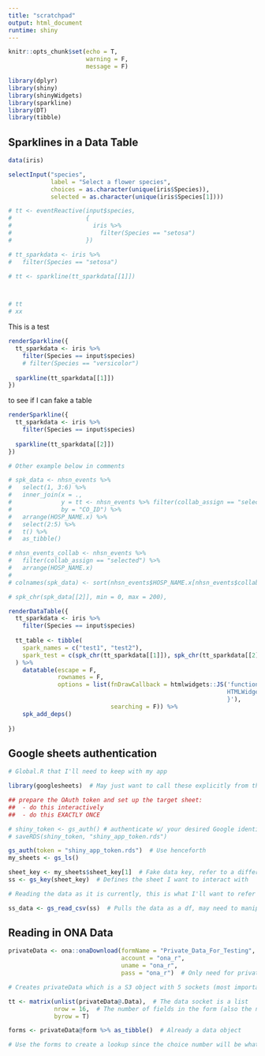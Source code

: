 ```yaml
---
title: "scratchpad"
output: html_document
runtime: shiny
---
```


```r
knitr::opts_chunk$set(echo = T,
                      warning = F,
                      message = F)

library(dplyr)
library(shiny)
library(shinyWidgets)
library(sparkline)
library(DT)
library(tibble)

```

## Sparklines in a Data Table

```r
data(iris)
```

```r

selectInput("species",
            label = "Select a flower species",
            choices = as.character(unique(iris$Species)),
            selected = as.character(unique(iris$Species[1])))

```


```r

# tt <- eventReactive(input$species,
#                     {
#                       iris %>% 
#                         filter(Species == "setosa")
#                     })

# tt_sparkdata <- iris %>% 
#   filter(Species == "setosa")

# tt <- sparkline(tt_sparkdata[[1]])



# tt
# xx

```

This is a test

```r

renderSparkline({
  tt_sparkdata <- iris %>%
    filter(Species == input$species)
    # filter(Species == "versicolor")
  
  sparkline(tt_sparkdata[[1]])
})

```

to see if I can fake a table

```r

renderSparkline({
  tt_sparkdata <- iris %>%
    filter(Species == input$species)
  
  sparkline(tt_sparkdata[[2]])
})

```

```r
# Other example below in comments

# spk_data <- nhsn_events %>% 
#   select(1, 3:6) %>% 
#   inner_join(x = ., 
#              y = tt <- nhsn_events %>% filter(collab_assign == "selected"), 
#              by = "CO_ID") %>% 
#   arrange(HOSP_NAME.x) %>% 
#   select(2:5) %>% 
#   t() %>% 
#   as_tibble()

# nhsn_events_collab <- nhsn_events %>% 
#   filter(collab_assign == "selected") %>% 
#   arrange(HOSP_NAME.x)
# 
# colnames(spk_data) <- sort(nhsn_events$HOSP_NAME.x[nhsn_events$collab_assign == "selected"])

# spk_chr(spk_data[[2]], min = 0, max = 200),

renderDataTable({
  tt_sparkdata <- iris %>%
    filter(Species == input$species)
  
  tt_table <- tibble(
    spark_names = c("test1", "test2"),
    spark_test = c(spk_chr(tt_sparkdata[[1]]), spk_chr(tt_sparkdata[[2]]))
  ) %>% 
    datatable(escape = F,
              rownames = F,
              options = list(fnDrawCallback = htmlwidgets::JS('function(){
                                                              HTMLWidgets.staticRender();
                                                              }'),
                             searching = F)) %>% 
    spk_add_deps()
  
})
```

## Google sheets authentication

```r

# Global.R that I'll need to keep with my app

library(googlesheets)  # May just want to call these explicitly from the package

## prepare the OAuth token and set up the target sheet:
##  - do this interactively
##  - do this EXACTLY ONCE

# shiny_token <- gs_auth() # authenticate w/ your desired Google identity here
# saveRDS(shiny_token, "shiny_app_token.rds")

gs_auth(token = "shiny_app_token.rds")  # Use henceforth
my_sheets <- gs_ls()

sheet_key <- my_sheets$sheet_key[1]  # Fake data key, refer to a different key for other data
ss <- gs_key(sheet_key)  # Defines the sheet I want to interact with

# Reading the data as it is currently, this is what I'll want to refer to in the server function

ss_data <- gs_read_csv(ss)  # Pulls the data as a df, may need to manipulate the data types, but can worry about that later
```

## Reading in ONA Data

```r
privateData <- ona::onaDownload(formName = "Private_Data_For_Testing", 
                                account = "ona_r", 
                                uname = "ona_r", 
                                pass = "ona_r")  # Only need for private forms

# Creates privateData which is a S3 object with 5 sockets (most importantly data and form)

tt <- matrix(unlist(privateData@.Data),  # The data socket is a list
             nrow = 16,  # The number of fields in the form (also the number of lists in @.Data socket)
             byrow = T)

forms <- privateData@form %>% as_tibble()  # Already a data object

# Use the forms to create a lookup since the choice number will be what appears in the data

```







